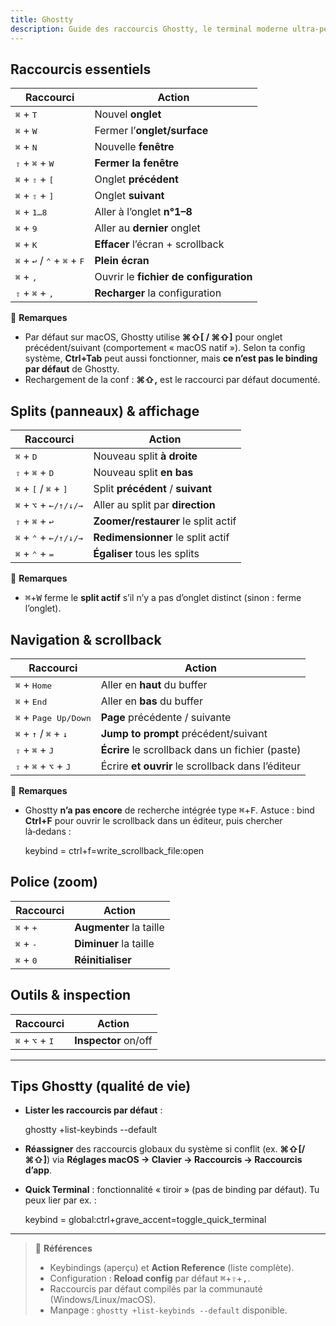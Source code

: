 ```yaml
---
title: Ghostty
description: Guide des raccourcis Ghostty, le terminal moderne ultra-performant
---
```


## Raccourcis essentiels

| Raccourci                                                                | Action                                 |
| ------------------------------------------------------------------------ | -------------------------------------- |
| <kbd>⌘</kbd> + <kbd>T</kbd>                                              | Nouvel **onglet**                      |
| <kbd>⌘</kbd> + <kbd>W</kbd>                                              | Fermer l’**onglet/surface**            |
| <kbd>⌘</kbd> + <kbd>N</kbd>                                              | Nouvelle **fenêtre**                   |
| <kbd>⇧</kbd> + <kbd>⌘</kbd> + <kbd>W</kbd>                               | **Fermer la fenêtre**                  |
| <kbd>⌘</kbd> + <kbd>⇧</kbd> + <kbd>[</kbd>                               | Onglet **précédent**                   |
| <kbd>⌘</kbd> + <kbd>⇧</kbd> + <kbd>]</kbd>                               | Onglet **suivant**                     |
| <kbd>⌘</kbd> + <kbd>1…8</kbd>                                            | Aller à l’onglet **n°1–8**             |
| <kbd>⌘</kbd> + <kbd>9</kbd>                                              | Aller au **dernier** onglet            |
| <kbd>⌘</kbd> + <kbd>K</kbd>                                              | **Effacer** l’écran + scrollback       |
| <kbd>⌘</kbd> + <kbd>↩</kbd> / <kbd>⌃</kbd> + <kbd>⌘</kbd> + <kbd>F</kbd> | **Plein écran**                        |
| <kbd>⌘</kbd> + <kbd>,</kbd>                                              | Ouvrir le **fichier de configuration** |
| <kbd>⇧</kbd> + <kbd>⌘</kbd> + <kbd>,</kbd>                               | **Recharger** la configuration         |

🔴 **Remarques**

- Par défaut sur macOS, Ghostty utilise **⌘⇧[ / ⌘⇧]** pour onglet précédent/suivant (comportement « macOS natif »). Selon ta config système, **Ctrl+Tab** peut aussi fonctionner, mais **ce n’est pas le binding par défaut** de Ghostty.
- Rechargement de la conf : **⌘⇧,** est le raccourci par défaut documenté.

## Splits (panneaux) & affichage

| Raccourci                                                 | Action                              |
| --------------------------------------------------------- | ----------------------------------- |
| <kbd>⌘</kbd> + <kbd>D</kbd>                               | Nouveau split **à droite**          |
| <kbd>⇧</kbd> + <kbd>⌘</kbd> + <kbd>D</kbd>                | Nouveau split **en bas**            |
| <kbd>⌘</kbd> + <kbd>[</kbd> / <kbd>⌘</kbd> + <kbd>]</kbd> | Split **précédent** / **suivant**   |
| <kbd>⌘</kbd> + <kbd>⌥</kbd> + <kbd>←/↑/↓/→</kbd>          | Aller au split par **direction**    |
| <kbd>⇧</kbd> + <kbd>⌘</kbd> + <kbd>↩</kbd>                | **Zoomer/restaurer** le split actif |
| <kbd>⌘</kbd> + <kbd>⌃</kbd> + <kbd>←/↑/↓/→</kbd>          | **Redimensionner** le split actif   |
| <kbd>⌘</kbd> + <kbd>⌃</kbd> + <kbd>=</kbd>                | **Égaliser** tous les splits        |

🔴 **Remarques**

- <kbd>⌘</kbd>+<kbd>W</kbd> ferme le **split actif** s’il n’y a pas d’onglet distinct
  (sinon : ferme l’onglet).

## Navigation & scrollback

| Raccourci                                                 | Action                                            |
| --------------------------------------------------------- | ------------------------------------------------- |
| <kbd>⌘</kbd> + <kbd>Home</kbd>                            | Aller en **haut** du buffer                       |
| <kbd>⌘</kbd> + <kbd>End</kbd>                             | Aller en **bas** du buffer                        |
| <kbd>⌘</kbd> + <kbd>Page Up/Down</kbd>                    | **Page** précédente / suivante                    |
| <kbd>⌘</kbd> + <kbd>↑</kbd> / <kbd>⌘</kbd> + <kbd>↓</kbd> | **Jump to prompt** précédent/suivant              |
| <kbd>⇧</kbd> + <kbd>⌘</kbd> + <kbd>J</kbd>                | **Écrire** le scrollback dans un fichier (paste)  |
| <kbd>⇧</kbd> + <kbd>⌘</kbd> + <kbd>⌥</kbd> + <kbd>J</kbd> | Écrire **et ouvrir** le scrollback dans l’éditeur |

🔴 **Remarques**

- Ghostty **n’a pas encore** de recherche intégrée type <kbd>⌘</kbd>+<kbd>F</kbd>. Astuce : bind **Ctrl+F** pour ouvrir le scrollback dans un éditeur, puis chercher là‑dedans :

  keybind = ctrl+f=write_scrollback_file:open

## Police (zoom)

| Raccourci                   | Action                  |
| --------------------------- | ----------------------- |
| <kbd>⌘</kbd> + <kbd>+</kbd> | **Augmenter** la taille |
| <kbd>⌘</kbd> + <kbd>-</kbd> | **Diminuer** la taille  |
| <kbd>⌘</kbd> + <kbd>0</kbd> | **Réinitialiser**       |

## Outils & inspection

| Raccourci                                  | Action               |
| ------------------------------------------ | -------------------- |
| <kbd>⌘</kbd> + <kbd>⌥</kbd> + <kbd>I</kbd> | **Inspector** on/off |

---

## Tips Ghostty (qualité de vie)

- **Lister les raccourcis par défaut** :

  ghostty +list-keybinds --default

- **Réassigner** des raccourcis globaux du système si conflit (ex. **⌘⇧[/** **⌘⇧]**) via **Réglages macOS → Clavier → Raccourcis → Raccourcis d’app**.
- **Quick Terminal** : fonctionnalité « tiroir » (pas de binding par défaut). Tu peux lier par ex. :

  keybind = global:ctrl+grave_accent=toggle_quick_terminal

---

> 🔴 **Références**
>
> - Keybindings (aperçu) et **Action Reference** (liste complète).
> - Configuration : **Reload config** par défaut <kbd>⌘</kbd>+<kbd>⇧</kbd>+<kbd>,</kbd>.
> - Raccourcis par défaut compilés par la communauté (Windows/Linux/macOS).
> - Manpage : `ghostty +list-keybinds --default` disponible.
